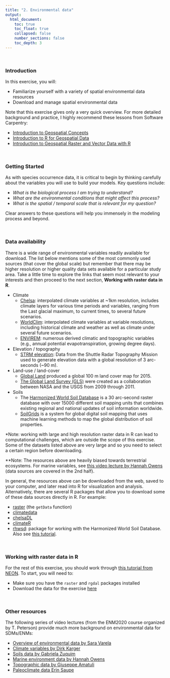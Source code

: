 ```yaml
---
title: "2. Environmental data"
output:
  html_document:
    toc: true
    toc_float: true
    collapsed: false
    number_sections: false
    toc_depth: 3
---
```


$~$

### Introduction

In this exercise, you will:

- Familiarize yourself with a variety of spatial environmental data resources
- Download and manage spatial environmental data

Note that this exercise gives only a very quick overview. For more detailed background and practice, I highly recommend these lessons from Software Carpentry:

- [Introduction to Geospatial Concepts](https://datacarpentry.org/organization-geospatial/)
- [Introduction to R for Geospatial Data](https://datacarpentry.org/r-intro-geospatial/)
- [Introduction to Geospatial Raster and Vector Data with R](https://datacarpentry.org/r-raster-vector-geospatial/)

$~$

### Getting Started

As with species occurrence data, it is critical to begin by thinking carefully about the variables you will use to build your models. Key questions include:

- *What is the biological process I am trying to understand?*
- *What are the environmental conditions that might affect this process?*
- *What is the spatial / temporal scale that is relevant for my question?*

Clear answers to these questions will help you immensely in the modeling process and beyond.

$~$

### Data availability

There is a wide range of environmental variables readily available for download. The list below mentions some of the most commonly used sources (that cover the global scale) but remember that there may be higher resolution or higher quality data sets available for a particular study area. Take a little time to explore the links that seem most relevant to your interests and then proceed to the next section, **Working with raster data in R**.

  - Climate
    - [Chelsa](https://chelsa-climate.org/): interpolated climate variables at ~1km resolution, includes climate layers for various time periods and variables, ranging from the Last glacial maximum, to current times, to several future scenarios.
    - [WorldClim](https://www.worldclim.org/): interpolated climate variables at variable resolutions, including historical climate and weather as well as climate under several future scenarios.
    - [ENVIREM](http://envirem.github.io/): numerous derived climatic and topographic variables (e.g., annual potential evapotranspiration, growing degree days).
  - Elevation / topography 
    - [STRM elevation](https://www.usgs.gov/centers/eros/science/usgs-eros-archive-digital-elevation-shuttle-radar-topography-mission-srtm-non?qt-science_center_objects=0#qt-science_center_objects): Data from the Shuttle Radar Topography Mission used to generate elevation data with a global resolution of 3 arc-seconds (~90 m).
  - Land-use / land-cover
    - [Global Land](https://land.copernicus.eu/global/content/annual-100m-global-land-cover-maps-available) produced a global 100 m land cover map for 2015.
    - [The Global Land Survey (GLS)](https://www.usgs.gov/core-science-systems/nli/landsat/global-land-survey-gls?qt-science_support_page_related_con=0#) were created as a collaboration between NASA and the USGS from 2009 through 2011.
  - Soils
    - The [Harmonized World Soil Database](http://www.fao.org/soils-portal/data-hub/soil-maps-and-databases/harmonized-world-soil-database-v12/en/) is a 30 arc-second raster database with over 15000 different soil mapping units that combines existing regional and national updates of soil information worldwide.
    - [SoilGrids](https://www.isric.org/explore/soilgrids) is a system for global digital soil mapping that uses machine learning methods to map the global distribution of soil properties.

*Note: working with large and high resolution raster data in R can lead to computational challenges, which are outside the scope of this exercise. Some of the datasets listed above are very large and so you need to select a certain region before downloading.

**Note: The resources above are heavily biased towards terrestrial ecosystems. For marine variables, see [this video lecture by Hannah Owens](https://www.youtube.com/watch?v=UxaOwrZXMDo) (data sources are covered in the 2nd half).

In general, the resources above can be downloaded from the web, saved to your computer, and later read into R for visualization and analysis.  Alternatively, there are several R packages that allow you to download some of these data sources directly in R. For example:

- [raster](https://cran.r-project.org/web/packages/raster/raster.pdf) (the `getData` function)
- [climatedata](https://github.com/MirzaCengic/climatedata)
- [chelsaDL](https://github.com/matthewkling/chelsaDL)
- [climateR](https://github.com/mikejohnson51/climateR)
- [rhwsd](https://github.com/dlebauer/rhwsd/): package for working with the Harmonized World Soil Database.  Also see [this tutorial](http://www.css.cornell.edu/faculty/dgr2/_static/files/R_PDF/R_HWSD.pdf).

$~$

### Working with raster data in R

For the rest of this exercise, you should work through [this tutorial from NEON](https://www.neonscience.org/resources/learning-hub/tutorials/raster-data-r).  To start, you will need to:

- Make sure you have the `raster` and `rgdal` packages installed
- Download the data for the exercise [here](https://ndownloader.figshare.com/files/7907590)

$~$

### Other resources

The following series of video lectures (from the ENM2020 course organized by T. Peterson) provide much more background on environmental data for SDMs/ENMs:

- [Overview of environmental data by Sara Varela](https://www.youtube.com/watch?v=iXt0gCuM0Zk)
- [Climate variables by Dirk Karger](https://www.youtube.com/watch?v=I8N9qHcCPyk)
- [Soils data by Gabriela Zuquim](https://youtu.be/icuYr8Z3ewg)
- [Marine environment data by Hannah Owens](https://www.youtube.com/watch?v=UxaOwrZXMDo)
- [Topographic data by Giuseppe Amatuli](https://youtu.be/BQauisbsMsA)
- [Paleoclimate data Erin Saupe](https://youtu.be/XSvIXogf2wY)
